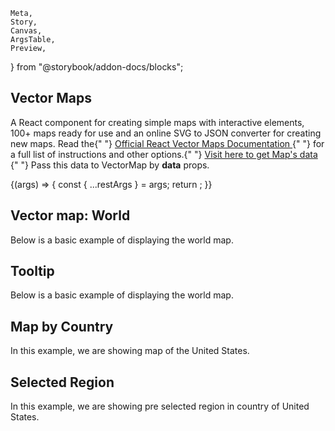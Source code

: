     Meta,
    Story,
    Canvas,
    ArgsTable,
    Preview,
} from "@storybook/addon-docs/blocks";

<Meta title="Maps/Vector Maps" component={VectorMap} />

## Vector Maps

<p class="sbdocs-desc">
    A React component for creating simple maps with interactive elements, 100+
    maps ready for use and an online SVG to JSON converter for creating new
    maps. Read the{" "}
    <a
        href="https://react-vector-maps.netlify.app/"
        target="_blank"
        rel="noopener noreferrer"
    >
        Official React Vector Maps Documentation
    </a>{" "}
    for a full list of instructions and other options.{" "}
    <a
        href="https://react-vector-maps.netlify.app/maps"
        target="_blank"
        rel="noopener noreferrer"
    >
        Visit here to get Map's data
    </a>{" "}
    Pass this data to VectorMap by <b>data</b> props.
</p>

<Canvas>
    <Story
        name="Map Controls"
        argTypes={{
            backgroundColor: {
                control: {
                    type: `color`,
                },
            },
            borderColor: {
                control: {
                    type: `color`,
                },
            },
            color: {
                control: {
                    type: `color`,
                },
            },
            checkedLayers: {
                control: false,
            },
            selectedColor: {
                control: {
                    type: `color`,
                },
            },
            tooltip: {
                table: { disable: true },
            },
            data: {
                control: false,
            },
        }}
    >
        {(args) => {
            const { ...restArgs } = args;
            return <VectorMap {...restArgs} />;
        }}
    </Story>
</Canvas>

<ArgsTable className="vector-map" of={VectorMap} story="Map Controls" />

## Vector map: World

Below is a basic example of displaying the world map.

<Preview withToolbar>
    <Story name="Basic Map">
        <VectorMap width="70%" height={["300px", "400px"]} color="#8392a5" />
    </Story>
</Preview>

## Tooltip

Below is a basic example of displaying the world map.

<Preview withToolbar>
    <Story name="Tooltip">
        <VectorMap width="70%" height={["300px", "400px"]} tooltip={true} />
    </Story>
</Preview>

## Map by Country

In this example, we are showing map of the United States.

<Preview withToolbar>
    <Story name="Map by Country">
        <VectorMap width="70%" height={["300px", "400px"]} data={usa} />
    </Story>
</Preview>

## Selected Region

In this example, we are showing pre selected region in country of United States.

<Preview withToolbar>
    <Story name="Selected Region">
        <VectorMap
            width="70%"
            height={["300px", "400px"]}
            data={usa}
            selectedColor="#0168fa"
            checkedLayers={[
                "us-nm",
                "us-nv",
                "us-ca",
                "us-ut",
                "us-az",
                "us-tx",
                "us-co",
                "us-ks",
                "us-ok",
                "us-mo",
                "us-ar",
                "us-la",
                "us-ms",
                "us-al",
                "us-ga",
                "us-fl",
            ]}
        />
    </Story>
</Preview>
